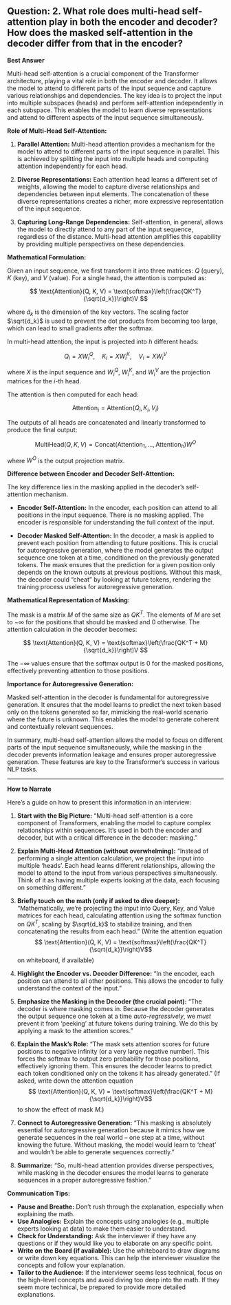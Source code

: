 ## Question: 2. What role does multi-head self-attention play in both the encoder and decoder? How does the masked self-attention in the decoder differ from that in the encoder?

**Best Answer**

Multi-head self-attention is a crucial component of the Transformer architecture, playing a vital role in both the encoder and decoder. It allows the model to attend to different parts of the input sequence and capture various relationships and dependencies. The key idea is to project the input into multiple subspaces (heads) and perform self-attention independently in each subspace. This enables the model to learn diverse representations and attend to different aspects of the input sequence simultaneously.

**Role of Multi-Head Self-Attention:**

1.  **Parallel Attention:** Multi-head attention provides a mechanism for the model to attend to different parts of the input sequence in parallel. This is achieved by splitting the input into multiple heads and computing attention independently for each head.

2.  **Diverse Representations:** Each attention head learns a different set of weights, allowing the model to capture diverse relationships and dependencies between input elements.  The concatenation of these diverse representations creates a richer, more expressive representation of the input sequence.

3.  **Capturing Long-Range Dependencies:** Self-attention, in general, allows the model to directly attend to any part of the input sequence, regardless of the distance. Multi-head attention amplifies this capability by providing multiple perspectives on these dependencies.

**Mathematical Formulation:**

Given an input sequence, we first transform it into three matrices: $Q$ (query), $K$ (key), and $V$ (value).
For a single head, the attention is computed as:

$$
\text{Attention}(Q, K, V) = \text{softmax}\left(\frac{QK^T}{\sqrt{d_k}}\right)V
$$

where $d_k$ is the dimension of the key vectors. The scaling factor $\sqrt{d_k}$ is used to prevent the dot products from becoming too large, which can lead to small gradients after the softmax.

In multi-head attention, the input is projected into $h$ different heads:

$$
Q_i = XW_i^Q, \quad K_i = XW_i^K, \quad V_i = XW_i^V
$$

where $X$ is the input sequence and $W_i^Q$, $W_i^K$, and $W_i^V$ are the projection matrices for the $i$-th head.

The attention is then computed for each head:

$$
\text{Attention}_i = \text{Attention}(Q_i, K_i, V_i)
$$

The outputs of all heads are concatenated and linearly transformed to produce the final output:

$$
\text{MultiHead}(Q, K, V) = \text{Concat}(\text{Attention}_1, \dots, \text{Attention}_h)W^O
$$

where $W^O$ is the output projection matrix.

**Difference between Encoder and Decoder Self-Attention:**

The key difference lies in the masking applied in the decoder's self-attention mechanism.

*   **Encoder Self-Attention:** In the encoder, each position can attend to all positions in the input sequence. There is no masking applied. The encoder is responsible for understanding the full context of the input.

*   **Decoder Masked Self-Attention:** In the decoder, a mask is applied to prevent each position from attending to future positions. This is crucial for autoregressive generation, where the model generates the output sequence one token at a time, conditioned on the previously generated tokens. The mask ensures that the prediction for a given position only depends on the known outputs at previous positions.  Without this mask, the decoder could "cheat" by looking at future tokens, rendering the training process useless for autoregressive generation.

**Mathematical Representation of Masking:**

The mask is a matrix $M$ of the same size as $QK^T$. The elements of $M$ are set to $-\infty$ for the positions that should be masked and $0$ otherwise. The attention calculation in the decoder becomes:

$$
\text{Attention}(Q, K, V) = \text{softmax}\left(\frac{QK^T + M}{\sqrt{d_k}}\right)V
$$

The $-\infty$ values ensure that the softmax output is 0 for the masked positions, effectively preventing attention to those positions.

**Importance for Autoregressive Generation:**

Masked self-attention in the decoder is fundamental for autoregressive generation. It ensures that the model learns to predict the next token based only on the tokens generated so far, mimicking the real-world scenario where the future is unknown. This enables the model to generate coherent and contextually relevant sequences.

In summary, multi-head self-attention allows the model to focus on different parts of the input sequence simultaneously, while the masking in the decoder prevents information leakage and ensures proper autoregressive generation. These features are key to the Transformer's success in various NLP tasks.

---
**How to Narrate**

Here's a guide on how to present this information in an interview:

1.  **Start with the Big Picture:** "Multi-head self-attention is a core component of Transformers, enabling the model to capture complex relationships within sequences. It’s used in both the encoder and decoder, but with a critical difference in the decoder: masking."

2.  **Explain Multi-Head Attention (without overwhelming):** "Instead of performing a single attention calculation, we project the input into multiple 'heads'. Each head learns different relationships, allowing the model to attend to the input from various perspectives simultaneously.  Think of it as having multiple experts looking at the data, each focusing on something different."

3.  **Briefly touch on the math (only if asked to dive deeper):** "Mathematically, we're projecting the input into Query, Key, and Value matrices for each head, calculating attention using the softmax function on $QK^T$, scaling by $\sqrt{d_k}$ to stabilize training, and then concatenating the results from each head." (Write the attention equation $$ \text{Attention}(Q, K, V) = \text{softmax}\left(\frac{QK^T}{\sqrt{d_k}}\right)V$$ on whiteboard, if available)

4.  **Highlight the Encoder vs. Decoder Difference:** "In the encoder, each position can attend to all other positions. This allows the encoder to fully understand the context of the input."

5.  **Emphasize the Masking in the Decoder (the crucial point):** "The decoder is where masking comes in.  Because the decoder generates the output sequence one token at a time *auto-regressively*, we *must* prevent it from 'peeking' at future tokens during training. We do this by applying a mask to the attention scores."

6.  **Explain the Mask's Role:** "The mask sets attention scores for future positions to negative infinity (or a very large negative number). This forces the softmax to output zero probability for those positions, effectively ignoring them. This ensures the decoder learns to predict each token conditioned only on the tokens it has already generated." (If asked, write down the attention equation $$ \text{Attention}(Q, K, V) = \text{softmax}\left(\frac{QK^T + M}{\sqrt{d_k}}\right)V$$ to show the effect of mask $M$.)

7.  **Connect to Autoregressive Generation:** "This masking is absolutely essential for autoregressive generation because it mimics how we generate sequences in the real world – one step at a time, without knowing the future. Without masking, the model would learn to 'cheat' and wouldn't be able to generate sequences correctly."

8.  **Summarize:** "So, multi-head attention provides diverse perspectives, while masking in the decoder ensures the model learns to generate sequences in a proper autoregressive fashion."

**Communication Tips:**

*   **Pause and Breathe:** Don't rush through the explanation, especially when explaining the math.
*   **Use Analogies:** Explain the concepts using analogies (e.g., multiple experts looking at data) to make them easier to understand.
*   **Check for Understanding:** Ask the interviewer if they have any questions or if they would like you to elaborate on any specific point.
*   **Write on the Board (if available):** Use the whiteboard to draw diagrams or write down key equations. This can help the interviewer visualize the concepts and follow your explanation.
*   **Tailor to the Audience:** If the interviewer seems less technical, focus on the high-level concepts and avoid diving too deep into the math. If they seem more technical, be prepared to provide more detailed explanations.
